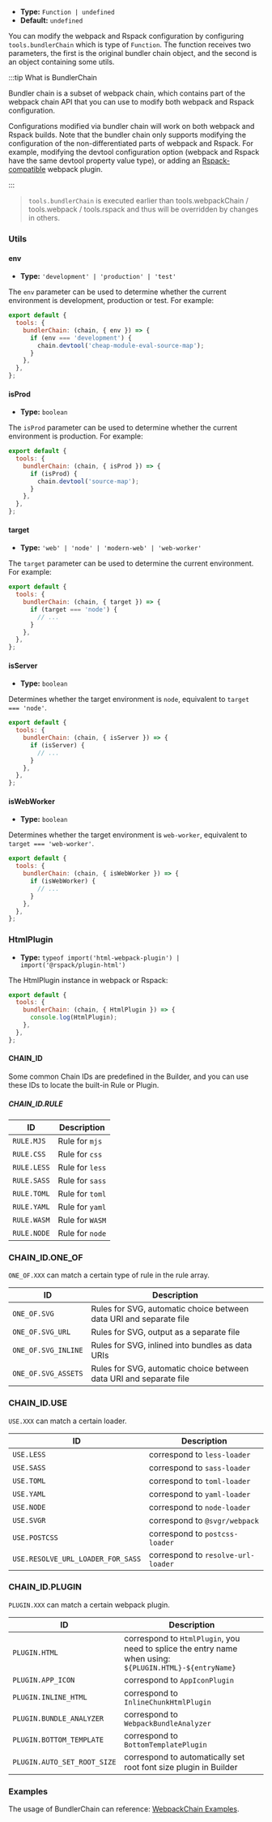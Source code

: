 - **Type:** `Function | undefined`
- **Default:** `undefined`

You can modify the webpack and Rspack configuration by configuring `tools.bundlerChain` which is type of `Function`. The function receives two parameters, the first is the original bundler chain object, and the second is an object containing some utils.

:::tip What is BundlerChain

Bundler chain is a subset of webpack chain, which contains part of the webpack chain API that you can use to modify both webpack and Rspack configuration.

Configurations modified via bundler chain will work on both webpack and Rspack builds. Note that the bundler chain only supports modifying the configuration of the non-differentiated parts of webpack and Rspack. For example, modifying the devtool configuration option (webpack and Rspack have the same devtool property value type), or adding an [Rspack-compatible](https://www.rspack.dev/guide/plugin-compat.html) webpack plugin.

:::

> `tools.bundlerChain` is executed earlier than tools.webpackChain / tools.webpack / tools.rspack and thus will be overridden by changes in others.

### Utils

#### env

- **Type:** `'development' | 'production' | 'test'`

The `env` parameter can be used to determine whether the current environment is development, production or test. For example:

```js
export default {
  tools: {
    bundlerChain: (chain, { env }) => {
      if (env === 'development') {
        chain.devtool('cheap-module-eval-source-map');
      }
    },
  },
};
```

#### isProd

- **Type:** `boolean`

The `isProd` parameter can be used to determine whether the current environment is production. For example:

```js
export default {
  tools: {
    bundlerChain: (chain, { isProd }) => {
      if (isProd) {
        chain.devtool('source-map');
      }
    },
  },
};
```

#### target

- **Type:** `'web' | 'node' | 'modern-web' | 'web-worker'`

The `target` parameter can be used to determine the current environment. For example:

```js
export default {
  tools: {
    bundlerChain: (chain, { target }) => {
      if (target === 'node') {
        // ...
      }
    },
  },
};
```

#### isServer

- **Type:** `boolean`

Determines whether the target environment is `node`, equivalent to `target === 'node'`.

```js
export default {
  tools: {
    bundlerChain: (chain, { isServer }) => {
      if (isServer) {
        // ...
      }
    },
  },
};
```

#### isWebWorker

- **Type:** `boolean`

Determines whether the target environment is `web-worker`, equivalent to `target === 'web-worker'`.

```js
export default {
  tools: {
    bundlerChain: (chain, { isWebWorker }) => {
      if (isWebWorker) {
        // ...
      }
    },
  },
};
```

### HtmlPlugin

- **Type:** `typeof import('html-webpack-plugin') | import('@rspack/plugin-html') `

The HtmlPlugin instance in webpack or Rspack:

```js
export default {
  tools: {
    bundlerChain: (chain, { HtmlPlugin }) => {
      console.log(HtmlPlugin);
    },
  },
};
```

#### CHAIN_ID

Some common Chain IDs are predefined in the Builder, and you can use these IDs to locate the built-in Rule or Plugin.

##### CHAIN_ID.RULE

| ID          | Description     |
| ----------- | --------------- |
| `RULE.MJS`  | Rule for `mjs`  |
| `RULE.CSS`  | Rule for `css`  |
| `RULE.LESS` | Rule for `less` |
| `RULE.SASS` | Rule for `sass` |
| `RULE.TOML` | Rule for `toml` |
| `RULE.YAML` | Rule for `yaml` |
| `RULE.WASM` | Rule for `WASM` |
| `RULE.NODE` | Rule for `node` |

### CHAIN_ID.ONE_OF

`ONE_OF.XXX` can match a certain type of rule in the rule array.

| ID                  | Description                                                        |
| ------------------- | ------------------------------------------------------------------ |
| `ONE_OF.SVG`        | Rules for SVG, automatic choice between data URI and separate file |
| `ONE_OF.SVG_URL`    | Rules for SVG, output as a separate file                           |
| `ONE_OF.SVG_INLINE` | Rules for SVG, inlined into bundles as data URIs                   |
| `ONE_OF.SVG_ASSETS` | Rules for SVG, automatic choice between data URI and separate file |

### CHAIN_ID.USE

`USE.XXX` can match a certain loader.

| ID                                | Description                        |
| --------------------------------- | ---------------------------------- |
| `USE.LESS`                        | correspond to `less-loader`        |
| `USE.SASS`                        | correspond to `sass-loader`        |
| `USE.TOML`                        | correspond to `toml-loader`        |
| `USE.YAML`                        | correspond to `yaml-loader`        |
| `USE.NODE`                        | correspond to `node-loader`        |
| `USE.SVGR`                        | correspond to `@svgr/webpack`      |
| `USE.POSTCSS`                     | correspond to `postcss-loader`     |
| `USE.RESOLVE_URL_LOADER_FOR_SASS` | correspond to `resolve-url-loader` |

### CHAIN_ID.PLUGIN

`PLUGIN.XXX` can match a certain webpack plugin.

| ID                          | Description                                                                                             |
| --------------------------- | ------------------------------------------------------------------------------------------------------- |
| `PLUGIN.HTML`               | correspond to `HtmlPlugin`, you need to splice the entry name when using: `${PLUGIN.HTML}-${entryName}` |
| `PLUGIN.APP_ICON`           | correspond to `AppIconPlugin`                                                                           |
| `PLUGIN.INLINE_HTML`        | correspond to `InlineChunkHtmlPlugin`                                                                   |
| `PLUGIN.BUNDLE_ANALYZER`    | correspond to `WebpackBundleAnalyzer`                                                                   |
| `PLUGIN.BOTTOM_TEMPLATE`    | correspond to `BottomTemplatePlugin`                                                                    |
| `PLUGIN.AUTO_SET_ROOT_SIZE` | correspond to automatically set root font size plugin in Builder                                        |

### Examples

The usage of BundlerChain can reference: [WebpackChain Examples](https://modernjs.dev/builder/en/guide/advanced/custom-webpack-config.html#webpack-chain-basics).
